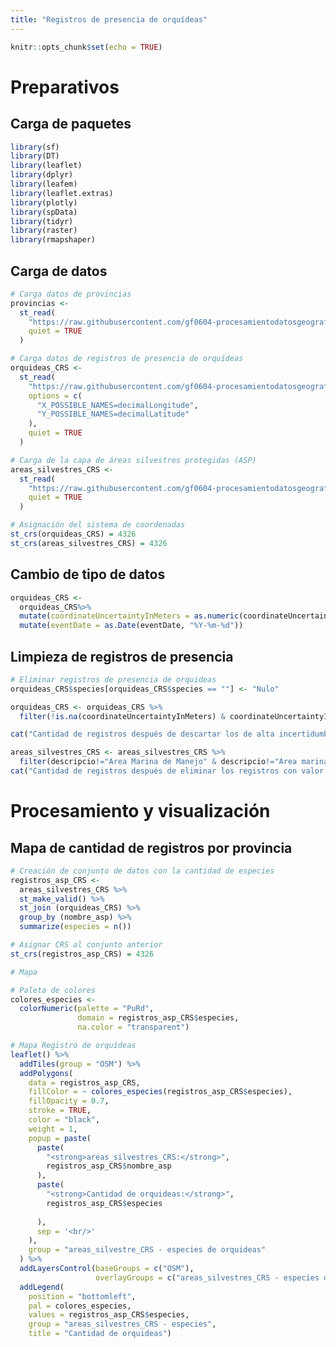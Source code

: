 ```yaml
---
title: "Registros de presencia de orquídeas"
---
```

  
```r
knitr::opts_chunk$set(echo = TRUE)
```

# Preparativos

## Carga de paquetes

```r
library(sf)
library(DT)
library(leaflet)
library(dplyr)
library(leafem)
library(leaflet.extras)
library(plotly)
library(spData)
library(tidyr)
library(raster)
library(rmapshaper)
```

## Carga de datos

```r
# Carga datos de provincias
provincias <- 
  st_read(
    "https://raw.githubusercontent.com/gf0604-procesamientodatosgeograficos/2021i-datos/main/ign/delimitacion-territorial-administrativa/cr_provincias_simp_wgs84.geojson",
    quiet = TRUE
  ) 

# Carga datos de registros de presencia de orquídeas
orquideas_CRS <-
  st_read(
    "https://raw.githubusercontent.com/gf0604-procesamientodatosgeograficos/2021i-datos/main/gbif/orchidaceae-cr-registros.csv",
    options = c(
      "X_POSSIBLE_NAMES=decimalLongitude",
      "Y_POSSIBLE_NAMES=decimalLatitude"
    ),
    quiet = TRUE
  )

# Carga de la capa de áreas silvestres protegidas (ASP)
areas_silvestres_CRS <-
  st_read(
    "https://raw.githubusercontent.com/gf0604-procesamientodatosgeograficos/2021i-datos/main/sinac/asp/asp-wgs84.geojson",
    quiet = TRUE
  )

# Asignación del sistema de coordenadas
st_crs(orquideas_CRS) = 4326
st_crs(areas_silvestres_CRS) = 4326
``` 

## Cambio de tipo de datos

```r
orquideas_CRS <- 
  orquideas_CRS%>%
  mutate(coordinateUncertaintyInMeters = as.numeric(coordinateUncertaintyInMeters))%>%
  mutate(eventDate = as.Date(eventDate, "%Y-%m-%d"))
```

## Limpieza de registros de presencia

```r
# Eliminar registros de presencia de orquideas 
orquideas_CRS$species[orquideas_CRS$species == ""] <- "Nulo"

orquideas_CRS <- orquideas_CRS %>%
  filter(!is.na(coordinateUncertaintyInMeters) & coordinateUncertaintyInMeters <= 1000) %>% filter(species!="Nulo")

cat("Cantidad de registros después de descartar los de alta incertidumbre en la ubicación: ", nrow(orquideas_CRS))
```

```r
areas_silvestres_CRS <- areas_silvestres_CRS %>%
  filter(descripcio!="Area Marina de Manejo" & descripcio!="Area marina protegida")
cat("Cantidad de registros después de eliminar los registros con valor de “Area Marina de Manejo” o “Area marina protegida”  ", nrow(areas_silvestres_CRS))
```

# Procesamiento y visualización 

## Mapa de cantidad de registros por provincia
```r
# Creación de conjunto de datos con la cantidad de especies 
registros_asp_CRS <-
  areas_silvestres_CRS %>%
  st_make_valid() %>%
  st_join (orquideas_CRS) %>%
  group_by (nombre_asp) %>%
  summarize(especies = n())

# Asignar CRS al conjunto anterior
st_crs(registros_asp_CRS) = 4326
```

```r
# Mapa

# Paleta de colores
colores_especies <-
  colorNumeric(palette = "PuRd",
               domain = registros_asp_CRS$especies,
               na.color = "transparent")

# Mapa Registro de orquídeas
leaflet() %>%
  addTiles(group = "OSM") %>%
  addPolygons(
    data = registros_asp_CRS,
    fillColor = ~ colores_especies(registros_asp_CRS$especies),
    fillOpacity = 0.7,
    stroke = TRUE,
    color = "black",
    weight = 1,
    popup = paste(
      paste(
        "<strong>areas_silvestres_CRS:</strong>",
        registros_asp_CRS$nombre_asp
      ),
      paste(
        "<strong>Cantidad de orquideas:</strong>",
        registros_asp_CRS$especies
        
      ),
      sep = '<br/>'
    ),
    group = "areas_silvestre_CRS - especies de orquideas"
  ) %>%
  addLayersControl(baseGroups = c("OSM"),
                   overlayGroups = c("areas_silvestres_CRS - especies de orquideas")) %>%
  addLegend(
    position = "bottomleft",
    pal = colores_especies,
    values = registros_asp_CRS$especies,
    group = "areas_silvestres_CRS - especies",
    title = "Cantidad de orquideas")
```
